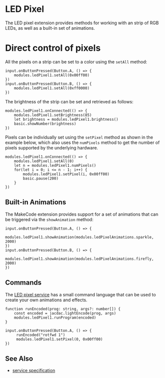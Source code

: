 # LED Pixel

The LED pixel extension provides methods for working with
an strip of RGB LEDs, as well as a built-in set of animations.

# Direct control of pixels

All the pixels on a strip can be set to a color using the `setAll` method:

```blocks
input.onButtonPressed(Button.A, () => {
    modules.ledPixel1.setAll(0x00ff00)
})
input.onButtonPressed(Button.B, () => {
    modules.ledPixel1.setAll(0xff0000)
})
```

The brightness of the strip can be set and retrieved as follows:

```blocks
modules.ledPixel1.onConnected(() => {
    modules.ledPixel1.setBrightness(85)
    let brightness = modules.ledPixel1.brightness()
    basic.showNumber(brightness)
})
```

Pixels can be individually set using the `setPixel` method as shown in the
example below, which also uses the `numPixels` method to get the number
of pixels supported by the underlying hardware.

```blocks
modules.ledPixel1.onConnected(() => {
    modules.ledPixel1.setAll(0)
    let n = modules.ledPixel1.numPixels()
    for(let i = 0; i <= n - 1; i++) {
        modules.ledPixel1.setPixel(i, 0x00ff00)
        basic.pause(200)
    }
})
```

## Built-in Animations

The MakeCode extension provides support for a set of animations
that can be triggered via the `showAnimation` method:
```blocks
input.onButtonPressed(Button.A, () => {
    modules.ledPixel1.showAnimation(modules.ledPixelAnimations.sparkle, 2000)
})
input.onButtonPressed(Button.B, () => {
    modules.ledPixel1.showAnimation(modules.ledPixelAnimations.firefly, 2000)
})
```

## Commands

The [LED pixel service](/services/ledpixel) has
a small command language that can be used to create your own animations
and effects.

```blocks
function runEncoded(prog: string, args?: number[]) {
    const encoded = jacdac.lightEncode(prog, args)
    modules.ledPixel1.runProgram(encoded)
}

input.onButtonPressed(Button.A, () => {
     runEncoded("rotfwd 1")
     modules.ledPixel1.setPixel(0, 0x00ff00)
})
```

## See Also

- [service specification](/services/ledpixel/)
